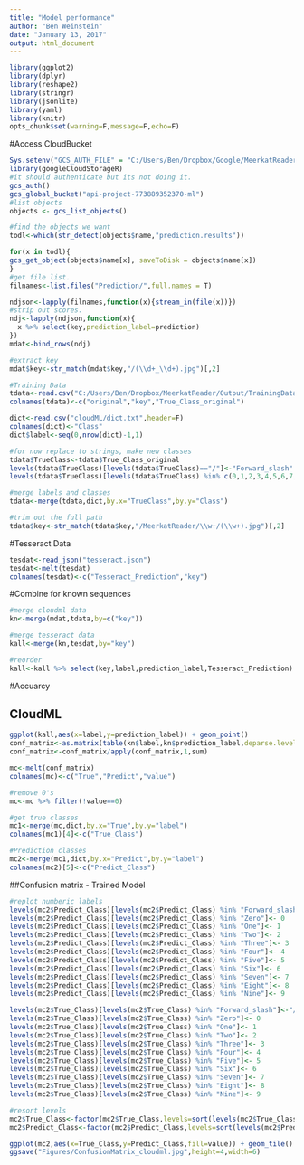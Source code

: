 ```yaml
---
title: "Model performance"
author: "Ben Weinstein"
date: "January 13, 2017"
output: html_document
---
```


```r
library(ggplot2)
library(dplyr)
library(reshape2)
library(stringr)
library(jsonlite)
library(yaml)
library(knitr)
opts_chunk$set(warning=F,message=F,echo=F)
```

#Access CloudBucket

```r
Sys.setenv("GCS_AUTH_FILE" = "C:/Users/Ben/Dropbox/Google/MeerkatReader-9fbf10d1e30c.json")
library(googleCloudStorageR)
#it should authenticate but its not doing it.
gcs_auth()
gcs_global_bucket("api-project-773889352370-ml")
#list objects
objects <- gcs_list_objects()

#find the objects we want
todl<-which(str_detect(objects$name,"prediction.results"))

for(x in todl){
gcs_get_object(objects$name[x], saveToDisk = objects$name[x])
}
#get file list.
filnames<-list.files("Prediction/",full.names = T)
```

```r
ndjson<-lapply(filnames,function(x){stream_in(file(x))})
#strip out scores.
ndj<-lapply(ndjson,function(x){
  x %>% select(key,prediction_label=prediction)
})
mdat<-bind_rows(ndj)

#extract key
mdat$key<-str_match(mdat$key,"/(\\d+_\\d+).jpg")[,2]
```

```r
#Training Data
tdata<-read.csv("C:/Users/Ben/Dropbox/MeerkatReader/Output/TrainingData.csv",header=F)
colnames(tdata)<-c("original","key","True_Class_original")

dict<-read.csv("cloudML/dict.txt",header=F)
colnames(dict)<-"Class"
dict$label<-seq(0,nrow(dict)-1,1)

#for now replace to strings, make new classes
tdata$TrueClass<-tdata$True_Class_original
levels(tdata$TrueClass)[levels(tdata$TrueClass)=="/"]<-"Forward_slash"
levels(tdata$TrueClass)[levels(tdata$TrueClass) %in% c(0,1,2,3,4,5,6,7,8,9)]<-c("Zero","One","Two","Three","Four","Five","Six","Seven","Eight","Nine")

#merge labels and classes
tdata<-merge(tdata,dict,by.x="TrueClass",by.y="Class")

#trim out the full path
tdata$key<-str_match(tdata$key,"/MeerkatReader/\\w+/(\\w+).jpg")[,2]
```

#Tesseract Data

```r
tesdat<-read_json("tesseract.json")
tesdat<-melt(tesdat)
colnames(tesdat)<-c("Tesseract_Prediction","key")
```

#Combine for known sequences
```r
#merge cloudml data
kn<-merge(mdat,tdata,by=c("key"))

#merge tesseract data
kall<-merge(kn,tesdat,by="key")

#reorder
kall<-kall %>% select(key,label,prediction_label,Tesseract_Prediction)
```

#Accuarcy

## CloudML

```r
ggplot(kall,aes(x=label,y=prediction_label)) + geom_point()
conf_matrix<-as.matrix(table(kn$label,kn$prediction_label,deparse.level = 2))
conf_matrix<-conf_matrix/apply(conf_matrix,1,sum)

mc<-melt(conf_matrix)
colnames(mc)<-c("True","Predict","value")

#remove 0's
mc<-mc %>% filter(!value==0)

#get true classes
mc1<-merge(mc,dict,by.x="True",by.y="label")
colnames(mc1)[4]<-c("True_Class")

#Prediction classes
mc2<-merge(mc1,dict,by.x="Predict",by.y="label")
colnames(mc2)[5]<-c("Predict_Class")
```

##Confusion matrix - Trained Model

```r

#replot numberic labels
levels(mc2$Predict_Class)[levels(mc2$Predict_Class) %in% "Forward_slash"]<-"\\/"
levels(mc2$Predict_Class)[levels(mc2$Predict_Class) %in% "Zero"]<- 0
levels(mc2$Predict_Class)[levels(mc2$Predict_Class) %in% "One"]<- 1
levels(mc2$Predict_Class)[levels(mc2$Predict_Class) %in% "Two"]<- 2
levels(mc2$Predict_Class)[levels(mc2$Predict_Class) %in% "Three"]<- 3
levels(mc2$Predict_Class)[levels(mc2$Predict_Class) %in% "Four"]<- 4
levels(mc2$Predict_Class)[levels(mc2$Predict_Class) %in% "Five"]<- 5
levels(mc2$Predict_Class)[levels(mc2$Predict_Class) %in% "Six"]<- 6
levels(mc2$Predict_Class)[levels(mc2$Predict_Class) %in% "Seven"]<- 7
levels(mc2$Predict_Class)[levels(mc2$Predict_Class) %in% "Eight"]<- 8
levels(mc2$Predict_Class)[levels(mc2$Predict_Class) %in% "Nine"]<- 9

levels(mc2$True_Class)[levels(mc2$True_Class) %in% "Forward_slash"]<-"//"
levels(mc2$True_Class)[levels(mc2$True_Class) %in% "Zero"]<- 0
levels(mc2$True_Class)[levels(mc2$True_Class) %in% "One"]<- 1
levels(mc2$True_Class)[levels(mc2$True_Class) %in% "Two"]<- 2
levels(mc2$True_Class)[levels(mc2$True_Class) %in% "Three"]<- 3
levels(mc2$True_Class)[levels(mc2$True_Class) %in% "Four"]<- 4
levels(mc2$True_Class)[levels(mc2$True_Class) %in% "Five"]<- 5
levels(mc2$True_Class)[levels(mc2$True_Class) %in% "Six"]<- 6
levels(mc2$True_Class)[levels(mc2$True_Class) %in% "Seven"]<- 7
levels(mc2$True_Class)[levels(mc2$True_Class) %in% "Eight"]<- 8
levels(mc2$True_Class)[levels(mc2$True_Class) %in% "Nine"]<- 9

#resort levels
mc2$True_Class<-factor(mc2$True_Class,levels=sort(levels(mc2$True_Class)))
mc2$Predict_Class<-factor(mc2$Predict_Class,levels=sort(levels(mc2$Predict_Class)))

ggplot(mc2,aes(x=True_Class,y=Predict_Class,fill=value)) + geom_tile() + theme_bw() + scale_fill_continuous(low="blue",high="red",labels=scales::percent) + labs(x="True",y="Predicted",fill="Accuracy")
ggsave("Figures/ConfusionMatrix_cloudml.jpg",height=4,width=6)
```
